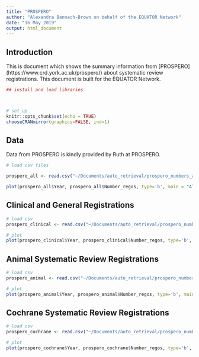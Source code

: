 ```yaml
---
title: "PROSPERO"
author: "Alexandra Bannach-Brown on behalf of the EQUATOR Network"
date: "16 May 2019"
output: html_document
---
```


## Introduction

This is document which shows the summary information from [PROSPERO] (https://www.crd.york.ac.uk/prospero/) about systematic review registrations. This document is built for the EQUATOR Network. 

```r
## install and load libraries



# set up
knitr::opts_chunk$set(echo = TRUE)
chooseCRANmirror(graphics=FALSE, ind=1)
```

## Data 
Data from PROSPERO is kindly provided by Ruth at PROSPERO. 

```r
# load csv files

prospero_all <- read.csv("~/Documents/auto_retrieval/prospero_numbers_all.csv", sep = ",", header=TRUE)

plot(prospero_all$Year, prospero_all$Number_regos, type='b', main = "All systematic review registrations on PROSPERO")

```


## Clinical and General Registrations
```r
# load csv
prospero_clinical <- read.csv("~/Documents/auto_retrieval/prospero_numbers_clinical.csv", sep = ",", header = TRUE)

# plot
plot(prospero_clinical$Year, prospero_clinical$Number_regos, type='b', main = "Clinical & General Systematic Review Registrations on PROSPERO")
```
## Animal Systematic Review Registrations

```r
# load csv
prospero_animal <- read.csv("~/Documents/auto_retrieval/prospero_numbers_animal.csv", sep = ",", header = TRUE)

# plot
plot(prospero_animal$Year, prospero_animal$Number_regos, type='b', main = "Animal Systematic Review Registrations on PROSPERO")
```

## Cochrane Systematic Review Registrations

```r
# load csv
prospero_cochrane <- read.csv("~/Documents/auto_retrieval/prospero_numbers_cochrane.csv", sep = ",", header = TRUE)

# plot
plot(prospero_cochrane$Year, prospero_cochrane$Number_regos, type='b', main = "Cochrane Systematic Review Registrations on PROSPERO")
```



